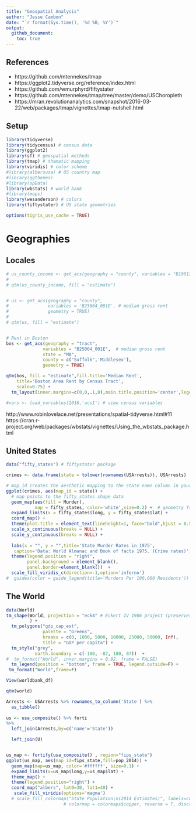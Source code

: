 ```yaml
---
title: "Geospatial Analysis"
author: "Jesse Cambon"
date: "`r format(Sys.time(), '%d %B, %Y')`"
output:
  github_document:
    toc: true
---
```


## References
* https://github.com/mtennekes/tmap
* https://ggplot2.tidyverse.org/reference/index.html
* https://github.com/wmurphyrd/fiftystater
* https://github.com/mtennekes/tmap/tree/master/demo/USChoropleth 
* https://mran.revolutionanalytics.com/snapshot/2016-03-22/web/packages/tmap/vignettes/tmap-nutshell.html

## Setup

```r
library(tidyverse)
library(tidycensus) # census data
library(ggplot2)
library(sf) # geospatial methods
library(tmap) # thematic mapping
library(viridis) # color scheme
#library(albersusa) # US country map
#library(ggthemes)
#library(spData)
library(wbstats) # world bank
#library(maps)
library(wesanderson) # colors
library(fiftystater) # US state geometries

options(tigris_use_cache = TRUE)

```

# Geographies

## Locales 

```r
# us_county_income <- get_acs(geography = "county", variables = "B19013_001", geometry = TRUE)
# 
# qtm(us_county_income, fill = "estimate")


# us <- get_acs(geography = "county", 
#               variables = 'B25064_001E', # median gross rent
#               geometry = TRUE) 
# 
# qtm(us, fill = "estimate")


# Rent in Boston
bos <- get_acs(geography = "tract", 
              variables = "B25064_001E",  # median gross rent
              state = "MA", 
              county = c("Suffolk",'Middlesex'), 
              geometry = TRUE)

qtm(bos, fill = "estimate",fill.title='Median Rent',
    title='Boston Area Rent by Census Tract',
    scale=0.75) +
  tm_layout(inner.margins=c(0,0,.1,0),main.title.position='center',legend.position=c('left','bottom'))

#vars <- load_variables(2016,'acs1') # view census variables
```
    
http://www.robinlovelace.net/presentations/spatial-tidyverse.html#11
https://cran.r-project.org/web/packages/wbstats/vignettes/Using_the_wbstats_package.html

## United States

```r

data("fifty_states") # fiftystater package

crimes <- data.frame(state = tolower(rownames(USArrests)), USArrests)

# map_id creates the aesthetic mapping to the state name column in your data
ggplot(crimes, aes(map_id = state)) + 
  # map points to the fifty_states shape data
  geom_map(aes(fill = Murder), 
           map = fifty_states, color='white',size=0.2) +  # geometry from fiftystater package
  expand_limits(x = fifty_states$long, y = fifty_states$lat) +
  coord_map() +
  theme(plot.title = element_text(lineheight=1, face="bold",hjust = 0.5)) + 
  scale_x_continuous(breaks = NULL) + 
  scale_y_continuous(breaks = NULL) +
  
  labs(x = "", y = "",title='State Murder Rates in 1975',
   caption='Data: World Almanac and Book of facts 1975. (Crime rates)') +
  theme(legend.position = "right", 
        panel.background = element_blank(),
        panel.border=element_blank())  +
  scale_fill_viridis_c(direction=-1,option='inferno') 
#  guides(color = guide_legend(title='Murders Per 100,000 Residents'))

```

## The World

```r
data(World)
tm_shape(World, projection = "eck4" # Eckert IV 1906 project (preserves area)
         ) +
  tm_polygons("gdp_cap_est",
              palette = "Greens",
              breaks = c(0, 1000, 5000, 10000, 25000, 50000, Inf),
              title = "GDP per capita") +
  tm_style("grey",
           earth.boundary = c(-180, -87, 180, 87))  +
#  tm_format("World", inner.margins = 0.02, frame = FALSE) 
  tm_legend(position = "bottom", frame = TRUE, legend.outside=F) +
 tm_format("World",frame=F) 


```


```r


View(worldbank_df)

qtm(world)

Arrests <- USArrests %>% rownames_to_column('State') %>%
  as_tibble()
  
us <- usa_composite() %>% forti
%>% 
  left_join(Arrests,by=c('name'='State')) 

  left_join(U)


us_map <- fortify(usa_composite() , region="fips_state")
ggplot(us_map, aes(map_id=fips_state,fill=pop_2014)) +
  geom_map(map=us_map, color='#ffffff', size=0.1) + 
  expand_limits(x=us_map$long,y=us_map$lat) +
  theme_map() +  
  theme(legend.position="right") +
  coord_map("albers", lat0=30, lat1=40) +
   scale_fill_viridis(options='magma')
  # scale_fill_colormap("State Population\n(2014 Estimates)", labels=comma,
                      # colormap = colormaps$copper, reverse = T, discrete = F)
```



